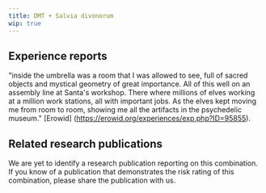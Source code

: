 ---
title: DMT + Salvia divonorum
wip: true
---

## Experience reports

"inside the umbrella was a room that I was allowed to see, full of sacred objects and mystical geometry of great importance. All of this well on an assembly line at Santa's workshop. There where millions of elves working at a million work stations, all with important jobs. As the elves kept moving me from room to room, showing me all the artifacts in the psychedelic museum." [Erowid] (https://erowid.org/experiences/exp.php?ID=95855).


## Related research publications

We are yet to identify a research publication reporting on this combination. If you know of a publication that demonstrates the risk rating of this combination, please share the publication with us.



